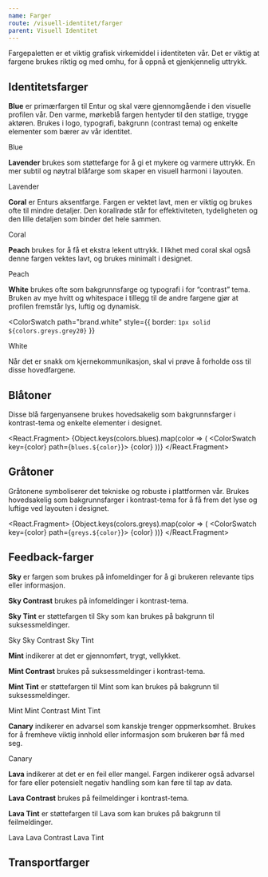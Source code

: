 ```yaml
---
name: Farger
route: /visuell-identitet/farger
parent: Visuell Identitet
---
```



<PageHeader>
  Fargepaletten er et viktig grafisk virkemiddel i identiteten vår. Det er
  viktig at fargene brukes riktig og med omhu, for å oppnå et gjenkjennelig
  uttrykk.
</PageHeader>

## Identitetsfarger

**Blue** er primærfargen til Entur og skal være gjennomgående i den visuelle profilen vår. Den varme, mørkeblå fargen hentyder til den statlige, trygge aktøren. Brukes i logo, typografi, bakgrunn (contrast tema) og enkelte elementer som bærer av vår identitet.

<ColorSwatch path="brand.blue">Blue</ColorSwatch>

<Divider />

**Lavender** brukes som støttefarge for å gi et mykere og varmere uttrykk. En mer subtil og nøytral blåfarge som skaper en visuell harmoni i layouten.

<ColorSwatch path="brand.lavender">Lavender</ColorSwatch>

<Divider />

**Coral** er Enturs aksentfarge. Fargen er vektet lavt, men er viktig og brukes ofte til mindre detaljer.
Den korallrøde står for effektiviteten, tydeligheten og den lille detaljen som binder det hele sammen.

<ColorSwatch path="brand.coral">Coral</ColorSwatch>

<Divider />

**Peach** brukes for å få et ekstra lekent uttrykk. I likhet med coral skal også denne fargen vektes lavt, og brukes minimalt i designet.

<ColorSwatch path="brand.peach">Peach</ColorSwatch>

<Divider />

**White** brukes ofte som bakgrunnsfarge og typografi i for “contrast” tema. Bruken av mye hvitt og whitespace i tillegg til de andre fargene gjør at profilen fremstår lys, luftig og dynamisk.

<ColorSwatch
  path="brand.white"
  style={{ border: `1px solid ${colors.greys.grey20}` }}
>
  White
</ColorSwatch>

Når det er snakk om kjernekommunikasjon, skal vi prøve å forholde oss til disse hovedfargene.

## Blåtoner

Disse blå fargenyansene brukes hovedsakelig som bakgrunnsfarger i kontrast-tema og enkelte elementer i designet.

<React.Fragment>
  {Object.keys(colors.blues).map(color => (
    <ColorSwatch key={color} path={`blues.${color}`}>
      {color}
    </ColorSwatch>
  ))}
</React.Fragment>

## Gråtoner

Gråtonene symboliserer det tekniske og robuste i plattformen vår. Brukes hovedsakelig som bakgrunnsfarger i kontrast-tema for å få frem det lyse og luftige ved layouten i designet.

<React.Fragment>
  {Object.keys(colors.greys).map(color => (
    <ColorSwatch key={color} path={`greys.${color}`}>
      {color}
    </ColorSwatch>
  ))}
</React.Fragment>

## Feedback-farger

**Sky** er fargen som brukes på infomeldinger for å gi brukeren relevante tips eller informasjon.

**Sky Contrast** brukes på infomeldinger i kontrast-tema.

**Sky Tint** er støttefargen til Sky som kan brukes på bakgrunn til suksessmeldinger.

<ColorSwatch path="validation.sky">Sky</ColorSwatch>
<ColorSwatch path="validation.skyContrast">Sky Contrast</ColorSwatch>
<ColorSwatch path="validation.skyTint">Sky Tint</ColorSwatch>

<Divider />

**Mint** indikerer at det er gjennomført, trygt, vellykket.

**Mint Contrast** brukes på suksessmeldinger i kontrast-tema.

**Mint Tint** er støttefargen til Mint som kan brukes på bakgrunn til suksessmeldinger.

<ColorSwatch path="validation.mint">Mint</ColorSwatch>
<ColorSwatch path="validation.mintContrast">Mint Contrast</ColorSwatch>
<ColorSwatch path="validation.mintTint">Mint Tint</ColorSwatch>

<Divider />

**Canary** indikerer en advarsel som kanskje trenger oppmerksomhet. Brukes for å fremheve viktig innhold eller informasjon som brukeren bør få med seg.

<ColorSwatch path="validation.canary">Canary</ColorSwatch>

<Divider />

**Lava** indikerer at det er en feil eller mangel. Fargen indikerer også advarsel for fare eller potensielt negativ handling som kan føre til tap av data.

**Lava Contrast** brukes på feilmeldinger i kontrast-tema.

**Lava Tint** er støttefargen til Lava som kan brukes på bakgrunn til feilmeldinger.

<ColorSwatch path="validation.lava">Lava</ColorSwatch>
<ColorSwatch path="validation.lavaContrast">Lava Contrast</ColorSwatch>
<ColorSwatch path="validation.lavaTint">Lava Tint</ColorSwatch>

## Transportfarger

<TransportColors />

